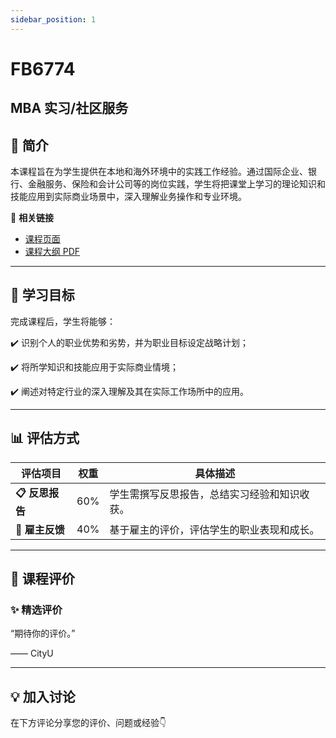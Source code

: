 ```yaml
---
sidebar_position: 1
---
```


# FB6774
## MBA 实习/社区服务

## **📘 简介**
本课程旨在为学生提供在本地和海外环境中的实践工作经验。通过国际企业、银行、金融服务、保险和会计公司等的岗位实践，学生将把课堂上学习的理论知识和技能应用到实际商业场景中，深入理解业务操作和专业环境。

🔗 **相关链接**
- [课程页面](https://www.cityu.edu.hk/catalogue/pg/202425/course/FB6774.htm)
- [课程大纲 PDF](https://www.cityu.edu.hk/catalogue/pg/202425/course/FB6774.pdf)

---

## **🎯 学习目标**

完成课程后，学生将能够：


✔️ 识别个人的职业优势和劣势，并为职业目标设定战略计划；

✔️ 将所学知识和技能应用于实际商业情境；

✔️ 阐述对特定行业的深入理解及其在实际工作场所中的应用。

---

## **📊 评估方式**

| **评估项目**            | **权重** | **具体描述**                                                                                     |
|-------------------------|---------|-----------------------------------------------------------------------------------------------|
| **📋 反思报告**          | 60%     | 学生需撰写反思报告，总结实习经验和知识收获。                                                    |
| **📝 雇主反馈**          | 40%     | 基于雇主的评价，评估学生的职业表现和成长。                                                      |

---

## **💬 课程评价**

### ✨ **精选评价**
<div className={commentStyles.commentBox}>
    <p className={commentStyles.commentText}>
        “期待你的评价。”
    </p>
    <p className={commentStyles.commentAuthor}>—— CityU</p>
</div>

---

## **💡 加入讨论**

在下方评论分享您的评价、问题或经验👇
<Utterances />
